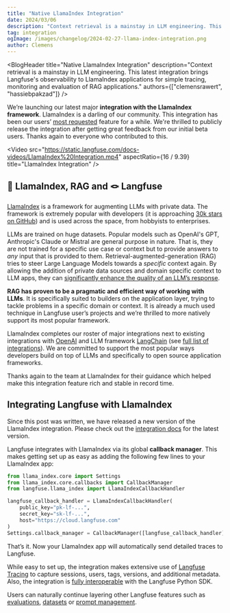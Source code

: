 ```yaml
---
title: "Native LlamaIndex Integration"
date: 2024/03/06
description: "Context retrieval is a mainstay in LLM engineering. This latest integration brings Langfuse's observability to LlamaIndex applications for simple tracing, monitoring and evaluation of RAG applications."
tag: integration
ogImage: /images/changelog/2024-02-27-llama-index-integration.png
author: Clemens
---
```



<BlogHeader
  title="Native LlamaIndex Integration"
  description="Context retrieval is a mainstay in LLM engineering. This latest integration brings Langfuse's observability to LlamaIndex applications for simple tracing, monitoring and evaluation of RAG applications."
  authors={["clemensrawert", "hassiebpakzad"]}
/>

We’re launching our latest major **integration with the LlamaIndex framework**. LlamaIndex is a darling of our community. This integration has been our users’ [most requested](https://github.com/orgs/langfuse/discussions/828) feature for a while. We're thrilled to publicly release the integration after getting great feedback from our initial beta users. Thanks again to everyone who contributed to this.

<Video
  src="https://static.langfuse.com/docs-videos/LlamaIndex%20Integration.mp4"
  aspectRatio={16 / 9.39}
  title="LlamaIndex Integration"
/>

## 🦙 LlamaIndex, RAG and 🪢 Langfuse

[LlamaIndex](https://www.llamaindex.ai/) is a framework for augmenting LLMs with private data. The framework is extremely popular with developers (it is approaching [30k stars on GitHub](https://github.com/run-llama/llama_index)) and is used across the space, from hobbyists to enterprises.

LLMs are trained on huge datasets. Popular models such as OpenAI's GPT, Anthropic's Claude or Mistral are general purpose in nature. That is, they are not trained for a specific use case or context but to provide answers to _any_ input that is provided to them. Retrieval-augmented-generation (RAG) tries to steer Large Language Models towards a _specific_ context again. By allowing the addition of private data sources and domain specific context to LLM apps, they can [significantly enhance the quality of an LLM’s response](https://www.pinecone.io/blog/rag-study/).

**RAG has proven to be a pragmatic and efficient way of working with LLMs**. It is specifically suited to builders on the application layer, trying to tackle problems in a specific domain or context. It is already a much used technique in Langfuse user’s projects and we’re thrilled to more natively support its most popular framework.

LlamaIndex completes our roster of major integrations next to existing integrations with [OpenAI](/integrations/model-providers/openai-py) and LLM framework [LangChain](/integrations/frameworks/langchain) (see [full list of integrations](/integrations)). We are committed to support the most popular ways developers build on top of LLMs and specifically to open source application frameworks.

Thanks again to the team at LlamaIndex for their guidance which helped make this integration feature rich and stable in record time.

## Integrating Langfuse with LlamaIndex

<Callout type="info" emoji="💡">

Since this post was written, we have released a new version of the LlamaIndex integration. Please check out the [integration docs](/integrations/frameworks/llamaindex) for the latest version.

</Callout>

Langfuse integrates with LlamaIndex via its global **callback manager**. This makes getting set up as easy as adding the following few lines to your LlamaIndex app:

```python
from llama_index.core import Settings
from llama_index.core.callbacks import CallbackManager
from langfuse.llama_index import LlamaIndexCallbackHandler

langfuse_callback_handler = LlamaIndexCallbackHandler(
    public_key="pk-lf-...",
    secret_key="sk-lf-...",
    host="https://cloud.langfuse.com"
)
Settings.callback_manager = CallbackManager([langfuse_callback_handler])
```

That’s it. Now your LlamaIndex app will automatically send detailed traces to Langfuse.

While easy to set up, the integration makes extensive use of [Langfuse Tracing](/docs/tracing) to capture sessions, users, tags, versions, and additional metadata. Also, the integration is [fully interoperable](/integrations/frameworks/llamaindex#interoperability-with-langfuse-sdks) with the Langfuse Python SDK.

Users can naturally continue layering other Langfuse features such as [evaluations](/docs/scores/model-based-evals), [datasets](/docs/datasets/overview) or [prompt management](/docs/prompts/get-started).
